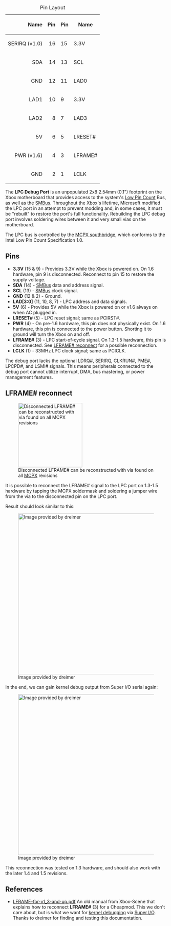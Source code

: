 {|class="wikitable" style="float:right;margin-left:10px;"
|+ Pin Layout
|-
! style="text-align:right" | Name !! style="text-align:right" | Pin !! Pin !! Name
|-
| style="text-align:right" | SERIRQ (v1.0) || style="text-align:right" | 16 || 15 || 3.3V
|-
| style="text-align:right" | SDA || style="text-align:right" | 14 || 13 || SCL
|-
| style="text-align:right" | GND || style="text-align:right" | 12 || 11 || LAD0
|-
| style="text-align:right" | LAD1 || style="text-align:right" | 10 || 9 || 3.3V
|-
| style="text-align:right" | LAD2 || style="text-align:right" | 8 || 7 || LAD3
|-
| style="text-align:right" | 5V || style="text-align:right" | 6 || 5 || LRESET#
|-
| style="text-align:right" | PWR (v1.6) || style="text-align:right" | 4 || 3 || LFRAME#
|-
| style="text-align:right" | GND || style="text-align:right" | 2 || 1 || LCLK
|}

The '''LPC Debug Port''' is an unpopulated 2x8 2.54mm (0.1") footprint on the Xbox motherboard that provides access to the system's [https://en.wikipedia.org/wiki/Low_Pin_Count Low Pin Count] Bus, as well as the [[SMBus]]. Throughout the Xbox's lifetime, Microsoft modified the LPC port in an attempt to prevent modding and, in some cases, it must be "rebuilt" to restore the port's full functionality. Rebuilding the LPC debug port involves soldering wires between it and very small vias on the motherboard.

The LPC bus is controlled by the [[MCPX|MCPX southbridge]], which conforms to the Intel Low Pin Count Specification 1.0.

== Pins ==

* '''3.3V''' (15 & 9) - Provides 3.3V while the Xbox is powered on. On 1.6 hardware, pin 9 is disconnected. Reconnect to pin 15 to restore the supply voltage.
* '''SDA''' (14) - [[SMBus]] data and address signal.
* '''SCL''' (13) - [[SMBus]] clock signal.
* '''GND''' (12 & 2) - Ground.
* '''LAD[3:0]''' (11, 10, 8, 7) - LPC address and data signals.
* '''5V''' (6) - Provides 5V while the Xbox is powered on or v1.6 always on when AC plugged in.
* '''LRESET#''' (5) - LPC reset signal; same as PCIRST#.
* '''PWR''' (4) - On pre-1.6 hardware, this pin does not physically exist. On 1.6 hardware, this pin is connected to the power button. Shorting it to ground will turn the Xbox on and off.
* '''LFRAME#''' (3) - LPC start-of-cycle signal. On 1.3-1.5 hardware, this pin is disconnected. See [[LPC_Debug_Port#LFRAME.23_reconnect|LFRAME# reconnect]] for a possible reconnection.
* '''LCLK''' (1) - 33MHz LPC clock signal; same as PCICLK.

The debug port lacks the optional LDRQ#, SERIRQ, CLKRUN#, PME#, LPCPD#, and LSMI# signals. This means peripherals connected to the debug port cannot utilize interrupt, DMA, bus mastering, or power management features.

== LFRAME# reconnect ==

[[File:LFRAME-for-v1_3-and-up.png|thumb|200px|Disconnected LFRAME# can be reconstructed with via found on all [[MCPX]] revisions]]

It is possible to reconnect the LFRAME# signal to the LPC port on 1.3-1.5 hardware by tapping the MCPX soldermask and soldering a jumper wire from the via to the disconnected pin on the LPC port.

Result should look similar to this:

[[File:Dreimer-lframe-v1-3-reconnect.jpg|500px|Image provided by dreimer]]

In the end, we can gain kernel debug output from Super I/O serial again:

[[File:Dreimer-lframe-v1-3-windbg.png|500px|Image provided by dreimer]]

This reconnection was tested on 1.3 hardware, and should also work with the later 1.4 and 1.5 revisions.

== References ==

* [https://web.archive.org/web/20140805105234/http://dwl.xbox-scene.com/~xbox/xbox-scene/tutorials/LFRAME-for-v1_3-and-up.pdf LFRAME-for-v1_3-and-up.pdf] An old manual from Xbox-Scene that explains how to reconnect '''LFRAME#''' (3) for a Cheapmod. This we don't care about, but is what we want for [[Kernel_Debug|kernel debugging]] via [[Super_I/O|Super I/O]]. Thanks to dreimer for finding and testing this documentation.